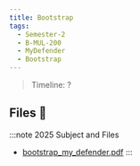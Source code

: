 ```yaml
---
title: Bootstrap
tags:
  - Semester-2
  - B-MUL-200
  - MyDefender
  - Bootstrap
---
```

> Timeline: ?


## Files 📂

:::note 2025 Subject and Files
- [bootstrap_my_defender.pdf](https://github.com/Studio-17/Epitech-Subjects/raw/main/Semester-2/B-MUL-200/MyDefender/Bootstrap/bootstrap_my_defender.pdf)
:::

